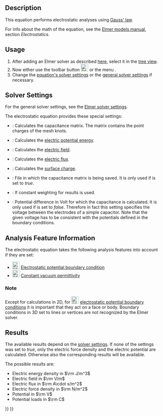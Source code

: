 <languages/>
<translate>

<!--T:4-->
{{Docnav
|[[FEM_EquationDeformation|Deformation equation]]
|[[FEM_EquationElectricforce|Electricforce equation]]
|[[FEM_Workbench|FEM]]
|IconL=FEM_EquationDeformation.svg
|IconR=FEM_EquationElectricforce.svg
|IconC=Workbench_FEM.svg
}}

<!--T:1-->
{{GuiCommand
|Name=FEM EquationElectrostatic
|MenuLocation=Solve → Electromagnetic Equations → Electrostatic equation
|Workbenches=[[FEM_Workbench|FEM]]
|Version=0.19
|SeeAlso=[[FEM_EquationElectricforce|FEM Electricforce equation]], [[FEM_Example_Capacitance_Two_Balls|FEM Example Capacitance Two Balls]]
}}

==Description== <!--T:24-->

<!--T:2-->
This equation performs electrostatic analyses using [https://en.wikipedia.org/wiki/Gauss%27s_law Gauss' law].

<!--T:10-->
For info about the math of the equation, see the [http://www.elmerfem.org/blog/documentation/ Elmer models manual], section ''Electrostatics''.

==Usage== <!--T:11-->

<!--T:12-->
# After adding an Elmer solver as described [[FEM_SolverElmer#Equations|here]], select it in the [[Tree_view|tree view]].
# Now either use the toolbar button [[Image:FEM_EquationElectrostatic.svg|24px]] or the menu {{MenuCommand|Solve → Electromagnetic Equations → Electrostatic equation}}.
# Change the [[#Solver_Settings|equation's solver settings]] or the [[FEM_SolverElmer_SolverSettings|general solver settings]] if necessary.

==Solver Settings== <!--T:13-->

<!--T:14-->
For the general solver settings, see the [[FEM_SolverElmer_SolverSettings|Elmer solver settings]].

<!--T:15-->
The electrostatic equation provides these special settings:
* {{PropertyData|Calculate Capacitance Matrix}}: Calculates the capacitance matrix. The matrix contains the point charges of the mesh knots.
* {{PropertyData|Calculate Electric Energy}}: Calculates the [https://en.wikipedia.org/wiki/Electric_potential_energy electric potential energy].
* {{PropertyData|Calculate Electric Field}}: Calculates the [https://en.wikipedia.org/wiki/Electric_field electric field].
* {{PropertyData|Calculate Electric Flux}}: Calculates the [https://en.wikipedia.org/wiki/Electric_flux electric flux].
* {{PropertyData|Calculate Surface Charge}}: Calculates the [https://en.wikipedia.org/wiki/Surface_charge surface charge].
* {{PropertyData|Capacitance Matrix Filename}}: File in which the capacitance matrix is being saved. It is only used if {{PropertyData|Calculate Capacitance Matrix}} is set to ''true''.
* {{PropertyData|Constant Weights}}: If  constant weighting for results is used.
* {{PropertyData|Potential Difference}}: Potential difference in Volt for which the capacitance is calculated. It is only used if {{PropertyData|Calculate Capacitance Matrix}} is set to ''false''. Therefore in fact this setting specifies the voltage between the electrodes of a simple capacitor. Note that the given voltage has to be consistent with the potentials defined in the boundary conditions.

==Analysis Feature Information== <!--T:16-->

<!--T:17-->
The electrostatic equation takes the following analysis features into account if they are set:

<!--T:18-->
* [[Image:FEM_ConstraintElectrostaticPotential.svg|24px]] [[FEM_ConstraintElectrostaticPotential|Electrostatic potential boundary condition]]
* [[Image:FEM_ConstantVacuumPermittivity.svg|24px]] [[FEM_ConstantVacuumPermittivity|Constant vacuum permittivity]]

===Note=== <!--T:19-->

<!--T:20-->
Except for calculations in 2D, for [[Image:FEM_ConstraintElectrostaticPotential.svg|24px]] [[FEM_ConstraintElectrostaticPotential|electrostatic potential boundary conditions]] it is important that they act on a face or body. Boundary conditions in 3D set to lines or vertices are not recognized by the Elmer solver.

==Results== <!--T:21-->

<!--T:22-->
The available results depend on the [[#Solver_Settings|solver settings]]. If none of the {{PropertyData|Calculate *}} settings was set to ''true'', only the electric force density and the electric potential are calculated. Otherwise also the corresponding results will be available.

<!--T:23-->
The possible results are:
* Electric energy density in <math>\rm J/m^3</math>
* Electric field in <math>\rm V/m</math>
* Electric flux in <math>\rm A\cdot s/m^2</math>
* Electric force density in <math>\rm N/m^2</math>
* Potential in <math>\rm V</math>
* Potential loads in <math>\rm C</math>


<!--T:5-->
{{Docnav
|[[FEM_EquationDeformation|Deformation equation]]
|[[FEM_EquationElectricforce|Electricforce equation]]
|[[FEM_Workbench|FEM]]
|IconL=FEM_EquationDeformation.svg
|IconR=FEM_EquationElectricforce.svg
|IconC=Workbench_FEM.svg
}}

</translate>
{{FEM Tools navi{{#translation:}}}}
{{Userdocnavi{{#translation:}}}}